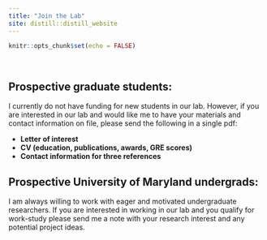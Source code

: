 ```yaml
---
title: "Join the Lab"
site: distill::distill_website
---
```


```r
knitr::opts_chunk$set(echo = FALSE)
```

<style>
d-title, d-byline {
  display: none
}
</style>

<br>

## Prospective graduate students:

I currently do not have funding for new students in our lab. However, if you are interested in our lab and would like me to have your materials and contact information on file, please send the following in a single pdf:

- **Letter of interest**
- **CV (education, publications, awards, GRE scores)**
- **Contact information for three references**

## Prospective University of Maryland undergrads:

I am always willing to work with eager and motivated undergraduate researchers. If you are interested in working in our lab and you qualify for work-study please send me a note with your research interest and any potential project ideas.
